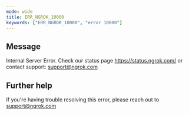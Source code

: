 ```yaml
---
mode: wide
title: ERR_NGROK_10000
keywords: ["ERR_NGROK_10000", "error 10000"]
---
```


## Message

Internal Server Error. Check our status page https://status.ngrok.com/ or contact support: support@ngrok.com

## Further help

If you're having trouble resolving this error, please reach out to [support@ngrok.com](mailto:support@ngrok.com?subject=Help%20with%20ERR_NGROK_10000)
